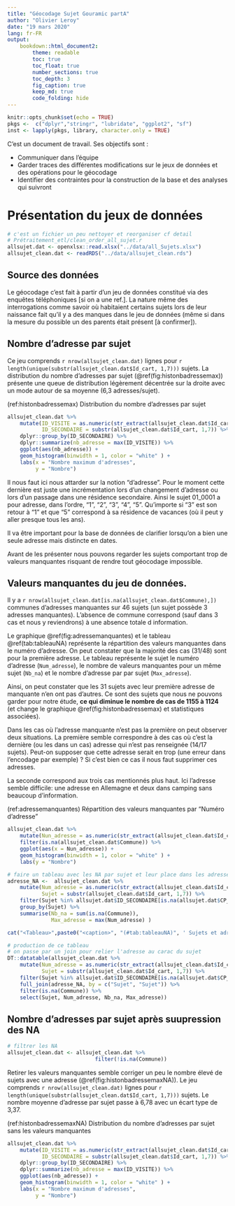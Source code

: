 ```yaml
---
title: "Géocodage Sujet Gouramic partA"
author: "Olivier Leroy"
date: "19 mars 2020"
lang: fr-FR
output: 
    bookdown::html_document2:
        theme: readable
        toc: true
        toc_float: true
        number_sections: true
        toc_depth: 3
        fig_caption: true
        keep_md: true
        code_folding: hide
---
```


```r
knitr::opts_chunk$set(echo = TRUE)
pkgs <-  c("dplyr","stringr", "lubridate", "ggplot2", "sf")
inst <- lapply(pkgs, library, character.only = TRUE)
```

C'est un document de travail. Ses objectifs sont : 

* Communiquer dans l’équipe 
* Garder traces des différentes modifications sur le jeux de données et des opérations pour le géocodage
* Identifier des contraintes pour la construction de la base et des analyses qui suivront


# Présentation du jeux de données 

```r
# c'est un fichier un peu nettoyer et reorganiser cf detail
# Prétraitement_etl/clean_order_all_sujet.r
allsujet.dat <- openxlsx::read.xlsx("../data/all_Sujets.xlsx")
allsujet_clean.dat <- readRDS("../data/allsujet_clean.rds")

```


## Source des données 

Le géocodage c'est fait à partir d'un jeu de données constitué via des enquêtes téléphoniques [si on a une ref.]. La nature même des interrogations comme savoir où habitaient certains sujets lors de leur naissance fait qu'il y a des manques dans le jeu de données (même si dans la mesure du possible un des parents était présent [à confirmer]). 


## Nombre d'adresse par sujet

Ce jeu comprends `r nrow(allsujet_clean.dat)` lignes pour `r length(unique(substr(allsujet_clean.dat$Id_cart, 1,7)))` sujets. La distribution du nombre d'adresses par sujet (\@ref(fig:histonbadressemax)) présente une queue de distribution légèrement décentrée sur la droite avec un mode autour de sa moyenne (6,3 adresses/sujet). 

(ref:histonbadressemax) Distribution du nombre d'adresses par sujet

```r
allsujet_clean.dat %>% 
    mutate(ID_VISITE = as.numeric(str_extract(allsujet_clean.dat$Id_cart, pattern = "[0-9]{1,2}?$")),
           ID_SECONDAIRE = substr(allsujet_clean.dat$Id_cart, 1,7)) %>% 
    dplyr::group_by(ID_SECONDAIRE) %>% 
    dplyr::summarize(nb_adresse = max(ID_VISITE)) %>% 
    ggplot(aes(nb_adresse)) +
    geom_histogram(binwidth = 1, color = "white" ) +
    labs(x = "Nombre maximum d'adresses",
         y = "Nombre")
```

Il nous faut ici nous attarder sur la notion "d'adresse". Pour le moment cette dernière est juste une incrémentation lors d'un changement d'adresse ou lors d'un passage dans une résidence secondaire. Ainsi le sujet 01_0001 a pour adresse, dans l'ordre, "1", "2", "3", "4", "5". Qu'importe si "3" est son retour à "1" et que "5" correspond à sa résidence de vacances (où il peut y aller presque tous les ans). 

Il va être important pour la base de données de clarifier lorsqu'on a bien une seule adresse mais distincte en dates.

Avant de les présenter nous pouvons regarder les sujets comportant trop de valeurs manquantes risquant de rendre tout géocodage impossible. 

## Valeurs manquantes du jeu de données.

Il y a `r nrow(allsujet_clean.dat[is.na(allsujet_clean.dat$Commune),])` communes d'adresses manquantes sur 46 sujets (un sujet possède 3 adresses manquantes). L'absence de commune correspond (sauf dans 3 cas et nous y reviendrons) à une absence totale d information. 

Le graphique  \@ref(fig:adressemanquantes) et le tableau \@ref(tab:tableauNA) représente la répartition des valeurs manquantes dans le numéro d'adresse. On peut constater que la majorité des cas (31/48) sont pour la première adresse. Le tableau représente le sujet le numéro d'adresse (`Num_adresse`), le nombre de valeurs manquantes pour un même sujet (`Nb_na`) et le nombre d'adresse par par sujet (`Max_adresse`). 

Ainsi, on peut constater que les 31 sujets avec leur première adresse de manquante n'en ont pas d'autres. Ce sont des sujets que nous ne pouvons garder pour notre étude, **ce qui diminue le nombre de cas de 1155 à 1124** (et change le graphique \@ref(fig:histonbadressemax) et statistiques associées). 

Dans les cas où l'adresse manquante n'est pas la première on peut observer deux situations. La première semble correspondre à des cas où c'est la dernière (ou les dans un cas) adresse qui n'est pas renseignée (14/17 sujets). Peut-on supposer que cette adresse serait en trop (une erreur dans l'encodage par exemple) ? Si c'est bien ce cas il nous faut supprimer ces adresses. 

La seconde correspond aux trois cas mentionnés plus haut. Ici l'adresse semble difficile: une adresse en Allemagne et deux dans camping sans beaucoup d'information.

(ref:adressemanquantes) Répartition des valeurs manquantes par "Numéro d'adresse"

```r
allsujet_clean.dat %>% 
    mutate(Nun_adresse = as.numeric(str_extract(allsujet_clean.dat$Id_cart, pattern = "[0-9]{1,2}?$"))) %>% 
    filter(is.na(allsujet_clean.dat$Commune)) %>% 
    ggplot(aes(x = Nun_adresse)) +
    geom_histogram(binwidth = 1, color = "white" ) +
    labs(y = "Nombre")
```



```r
# faire un tableau avec les NA par sujet et leur place dans les adresses de ce sujet
adresse_NA <-  allsujet_clean.dat %>% 
    mutate(Num_adresse = as.numeric(str_extract(allsujet_clean.dat$Id_cart, pattern = "[0-9]{1,2}?$")),
           Sujet = substr(allsujet_clean.dat$Id_cart, 1,7)) %>% 
    filter(Sujet %in% allsujet.dat$ID_SECONDAIRE[is.na(allsujet.dat$CP_commune_p)]) %>% 
    group_by(Sujet) %>% 
    summarise(Nb_na = sum(is.na(Commune)),
              Max_adresse = max(Num_adresse) )

cat("<Tableau>",paste0("<caption>", "(#tab:tableauNA)", ' Sujets et adresses avec des valeurs manquantes explicites (NA)', "</caption>"),"</tableau>", sep ="\n")

# production de ce tableau
# on passe par un join pour relier l'adresse au carac du sujet
DT::datatable(allsujet_clean.dat %>% 
    mutate(Num_adresse = as.numeric(str_extract(allsujet_clean.dat$Id_cart, pattern = "[0-9]{1,2}?$")),
           Sujet = substr(allsujet_clean.dat$Id_cart, 1,7)) %>% 
    filter(Sujet %in% allsujet.dat$ID_SECONDAIRE[is.na(allsujet.dat$CP_commune_p)]) %>% 
    full_join(adresse_NA, by = c("Sujet", "Sujet")) %>% 
    filter(is.na(Commune)) %>% 
    select(Sujet, Num_adresse, Nb_na, Max_adresse))

```

## Nombre d'adresses par sujet après suupression des NA

```r
# filtrer les NA
allsujet_clean.dat <- allsujet_clean.dat %>% 
                            filter(!is.na(Commune))
```

Retirer les valeurs manquantes semble corriger un peu le nombre élevé de sujets avec une adresse (\@ref(fig:histonbadressemaxNA)). Le jeu comprends `r nrow(allsujet_clean.dat)` lignes pour `r length(unique(substr(allsujet_clean.dat$Id_cart, 1,7)))` sujets. Le nombre moyenne d'adresse par sujet passe à 6,78 avec un écart type de 3,37.


(ref:histonbadressemaxNA) Distribution du nombre d'adresses par sujet sans les valeurs manquantes
 
```r

allsujet_clean.dat %>% 
    mutate(ID_VISITE = as.numeric(str_extract(allsujet_clean.dat$Id_cart, pattern = "[0-9]{1,2}?$")),
           ID_SECONDAIRE = substr(allsujet_clean.dat$Id_cart, 1,7)) %>% 
    dplyr::group_by(ID_SECONDAIRE) %>% 
    dplyr::summarize(nb_adresse = max(ID_VISITE)) %>% 
    ggplot(aes(nb_adresse)) +
    geom_histogram(binwidth = 1, color = "white" ) +
    labs(x = "Nombre maximum d'adresses",
         y = "Nombre")
```
